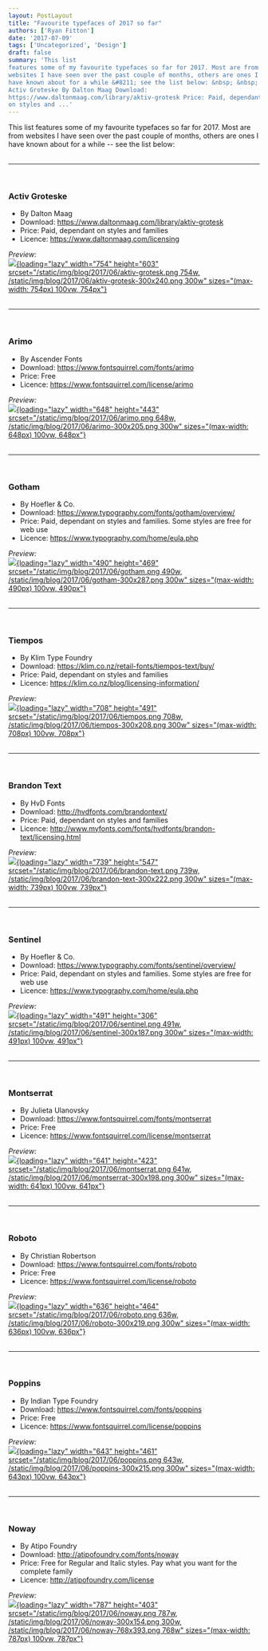 ```yaml
---
layout: PostLayout
title: "Favourite typefaces of 2017 so far"
authors: ['Ryan Fitton']
date: '2017-07-09'
tags: ['Uncategorized', 'Design']
draft: false
summary: 'This list
features some of my favourite typefaces so far for 2017. Most are from
websites I have seen over the past couple of months, others are ones I
have known about for a while &#8211; see the list below: &nbsp; &nbsp;
Activ Groteske By Dalton Maag Download:
https://www.daltonmaag.com/library/aktiv-grotesk Price: Paid, dependant
on styles and ...'
---
```


This list features some of my favourite typefaces so far for 2017. Most
are from websites I have seen over the past couple of months, others are
ones I have known about for a while -- see the list below:\
 

------------------------------------------------------------------------

 

### Activ Groteske

-   By Dalton Maag
-   Download: <https://www.daltonmaag.com/library/aktiv-grotesk>
-   Price: Paid, dependant on styles and families
-   Licence: <https://www.daltonmaag.com/licensing>

*Preview:*\
[![](/static/img/blog/2017/06/aktiv-grotesk.png){loading="lazy"
width="754" height="603"
srcset="/static/img/blog/2017/06/aktiv-grotesk.png 754w, /static/img/blog/2017/06/aktiv-grotesk-300x240.png 300w"
sizes="(max-width: 754px) 100vw, 754px"}](https://www.daltonmaag.com/library/aktiv-grotesk)\
 

------------------------------------------------------------------------

 

### Arimo

-   By Ascender Fonts
-   Download: <https://www.fontsquirrel.com/fonts/arimo>
-   Price: Free
-   Licence: <https://www.fontsquirrel.com/license/arimo>

*Preview:*\
[![](/static/img/blog/2017/06/arimo.png){loading="lazy" width="648"
height="443"
srcset="/static/img/blog/2017/06/arimo.png 648w, /static/img/blog/2017/06/arimo-300x205.png 300w"
sizes="(max-width: 648px) 100vw, 648px"}](https://www.fontsquirrel.com/fonts/arimo)\
 

------------------------------------------------------------------------

 

### Gotham

-   By Hoefler & Co.
-   Download: <https://www.typography.com/fonts/gotham/overview/>
-   Price: Paid, dependant on styles and families. Some styles are free
    for web use
-   Licence: <https://www.typography.com/home/eula.php>

*Preview:*\
[![](/static/img/blog/2017/06/gotham.png){loading="lazy" width="490"
height="469"
srcset="/static/img/blog/2017/06/gotham.png 490w, /static/img/blog/2017/06/gotham-300x287.png 300w"
sizes="(max-width: 490px) 100vw, 490px"}](https://www.typography.com/fonts/gotham/overview/)\
 

------------------------------------------------------------------------

 

### Tiempos

-   By Klim Type Foundry
-   Download: <https://klim.co.nz/retail-fonts/tiempos-text/buy/>
-   Price: Paid, dependant on styles and families
-   Licence: <https://klim.co.nz/blog/licensing-information/>

*Preview:*\
[![](/static/img/blog/2017/06/tiempos.png){loading="lazy" width="708"
height="491"
srcset="/static/img/blog/2017/06/tiempos.png 708w, /static/img/blog/2017/06/tiempos-300x208.png 300w"
sizes="(max-width: 708px) 100vw, 708px"}](https://klim.co.nz/retail-fonts/tiempos-text/buy/)\
 

------------------------------------------------------------------------

 

### Brandon Text

-   By HvD Fonts
-   Download: <http://hvdfonts.com/brandontext/>
-   Price: Paid, dependant on styles and families
-   Licence:
    <http://www.myfonts.com/fonts/hvdfonts/brandon-text/licensing.html>

*Preview:*\
[![](/static/img/blog/2017/06/brandon-text.png){loading="lazy"
width="739" height="547"
srcset="/static/img/blog/2017/06/brandon-text.png 739w, /static/img/blog/2017/06/brandon-text-300x222.png 300w"
sizes="(max-width: 739px) 100vw, 739px"}](http://hvdfonts.com/brandontext/)\
 

------------------------------------------------------------------------

 

### Sentinel

-   By Hoefler & Co.
-   Download: <https://www.typography.com/fonts/sentinel/overview/>
-   Price: Paid, dependant on styles and families. Some styles are free
    for web use
-   Licence: <https://www.typography.com/home/eula.php>

*Preview:*\
[![](/static/img/blog/2017/06/sentinel.png){loading="lazy" width="491"
height="306"
srcset="/static/img/blog/2017/06/sentinel.png 491w, /static/img/blog/2017/06/sentinel-300x187.png 300w"
sizes="(max-width: 491px) 100vw, 491px"}](https://www.typography.com/fonts/sentinel/overview/)\
 

------------------------------------------------------------------------

 

### Montserrat

-   By Julieta Ulanovsky
-   Download: <https://www.fontsquirrel.com/fonts/montserrat>
-   Price: Free
-   Licence: <https://www.fontsquirrel.com/license/montserrat>

*Preview:*\
[![](/static/img/blog/2017/06/montserrat.png){loading="lazy" width="641"
height="423"
srcset="/static/img/blog/2017/06/montserrat.png 641w, /static/img/blog/2017/06/montserrat-300x198.png 300w"
sizes="(max-width: 641px) 100vw, 641px"}](https://www.fontsquirrel.com/fonts/montserrat)\
 

------------------------------------------------------------------------

 

### Roboto

-   By Christian Robertson
-   Download: <https://www.fontsquirrel.com/fonts/roboto>
-   Price: Free
-   Licence: <https://www.fontsquirrel.com/license/roboto>

*Preview:*\
[![](/static/img/blog/2017/06/roboto.png){loading="lazy" width="636"
height="464"
srcset="/static/img/blog/2017/06/roboto.png 636w, /static/img/blog/2017/06/roboto-300x219.png 300w"
sizes="(max-width: 636px) 100vw, 636px"}](https://www.fontsquirrel.com/fonts/roboto)\
 

------------------------------------------------------------------------

 

### Poppins

-   By Indian Type Foundry
-   Download: <https://www.fontsquirrel.com/fonts/poppins>
-   Price: Free
-   Licence: <https://www.fontsquirrel.com/license/poppins>

*Preview:*\
[![](/static/img/blog/2017/06/poppins.png){loading="lazy" width="643"
height="461"
srcset="/static/img/blog/2017/06/poppins.png 643w, /static/img/blog/2017/06/poppins-300x215.png 300w"
sizes="(max-width: 643px) 100vw, 643px"}](https://www.fontsquirrel.com/fonts/poppins)\
 

------------------------------------------------------------------------

 

### Noway

-   By Atipo Foundry
-   Download: <http://atipofoundry.com/fonts/noway>
-   Price: Free for Regular and Italic styles. Pay what you want for the
    complete family
-   Licence: <http://atipofoundry.com/license>

*Preview:*\
[![](/static/img/blog/2017/06/noway.png){loading="lazy" width="787"
height="403"
srcset="/static/img/blog/2017/06/noway.png 787w, /static/img/blog/2017/06/noway-300x154.png 300w, /static/img/blog/2017/06/noway-768x393.png 768w"
sizes="(max-width: 787px) 100vw, 787px"}](http://atipofoundry.com/fonts/noway)
